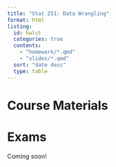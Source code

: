 ```yaml
---
title: "Stat 251: Data Wrangling"
format: html
listing:
  id: hwlst
  categories: true
  contents: 
    - "homework/*.qmd"
    - "slides/*.qmd"
  sort: "date desc"
  type: table
---
```


# Course Materials


::: {#hwlst}
:::

# Exams

Coming soon!
